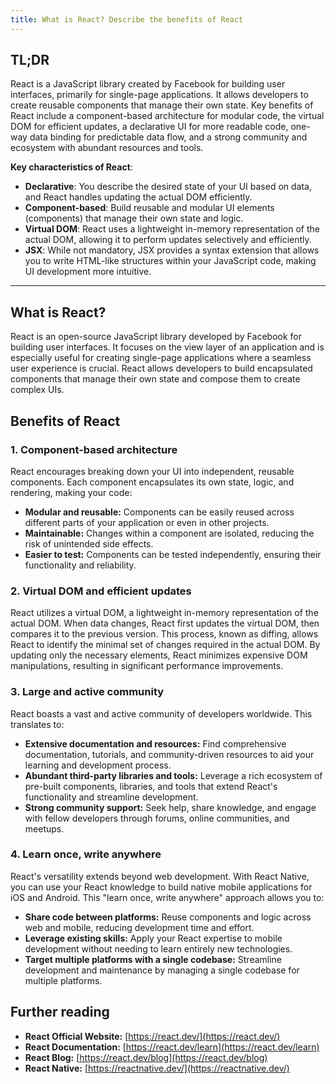 ```yaml
---
title: What is React? Describe the benefits of React
---
```


## TL;DR

React is a JavaScript library created by Facebook for building user interfaces, primarily for single-page applications. It allows developers to create reusable components that manage their own state. Key benefits of React include a component-based architecture for modular code, the virtual DOM for efficient updates, a declarative UI for more readable code, one-way data binding for predictable data flow, and a strong community and ecosystem with abundant resources and tools.

**Key characteristics of React**:

- **Declarative**: You describe the desired state of your UI based on data, and React handles updating the actual DOM efficiently.
- **Component-based**: Build reusable and modular UI elements (components) that manage their own state and logic.
- **Virtual DOM**: React uses a lightweight in-memory representation of the actual DOM, allowing it to perform updates selectively and efficiently.
- **JSX**: While not mandatory, JSX provides a syntax extension that allows you to write HTML-like structures within your JavaScript code, making UI development more intuitive.

---

## What is React?

React is an open-source JavaScript library developed by Facebook for building user interfaces. It focuses on the view layer of an application and is especially useful for creating single-page applications where a seamless user experience is crucial. React allows developers to build encapsulated components that manage their own state and compose them to create complex UIs.

## Benefits of React

### 1. Component-based architecture

React encourages breaking down your UI into independent, reusable components. Each component encapsulates its own state, logic, and rendering, making your code:

- **Modular and reusable:** Components can be easily reused across different parts of your application or even in other projects.
- **Maintainable:** Changes within a component are isolated, reducing the risk of unintended side effects.
- **Easier to test:** Components can be tested independently, ensuring their functionality and reliability.

### 2. Virtual DOM and efficient updates

React utilizes a virtual DOM, a lightweight in-memory representation of the actual DOM. When data changes, React first updates the virtual DOM, then compares it to the previous version. This process, known as diffing, allows React to identify the minimal set of changes required in the actual DOM. By updating only the necessary elements, React minimizes expensive DOM manipulations, resulting in significant performance improvements.

### 3. Large and active community

React boasts a vast and active community of developers worldwide. This translates to:

- **Extensive documentation and resources:** Find comprehensive documentation, tutorials, and community-driven resources to aid your learning and development process.
- **Abundant third-party libraries and tools:** Leverage a rich ecosystem of pre-built components, libraries, and tools that extend React's functionality and streamline development.
- **Strong community support:** Seek help, share knowledge, and engage with fellow developers through forums, online communities, and meetups.

### 4. Learn once, write anywhere

React's versatility extends beyond web development. With React Native, you can use your React knowledge to build native mobile applications for iOS and Android. This "learn once, write anywhere" approach allows you to:

- **Share code between platforms:** Reuse components and logic across web and mobile, reducing development time and effort.
- **Leverage existing skills:** Apply your React expertise to mobile development without needing to learn entirely new technologies.
- **Target multiple platforms with a single codebase:** Streamline development and maintenance by managing a single codebase for multiple platforms.

## Further reading

- **React Official Website:** [https://react.dev/](https://react.dev/)
- **React Documentation:** [https://react.dev/learn](https://react.dev/learn)
- **React Blog:** [https://react.dev/blog](https://react.dev/blog)
- **React Native:** [https://reactnative.dev/](https://reactnative.dev/)
